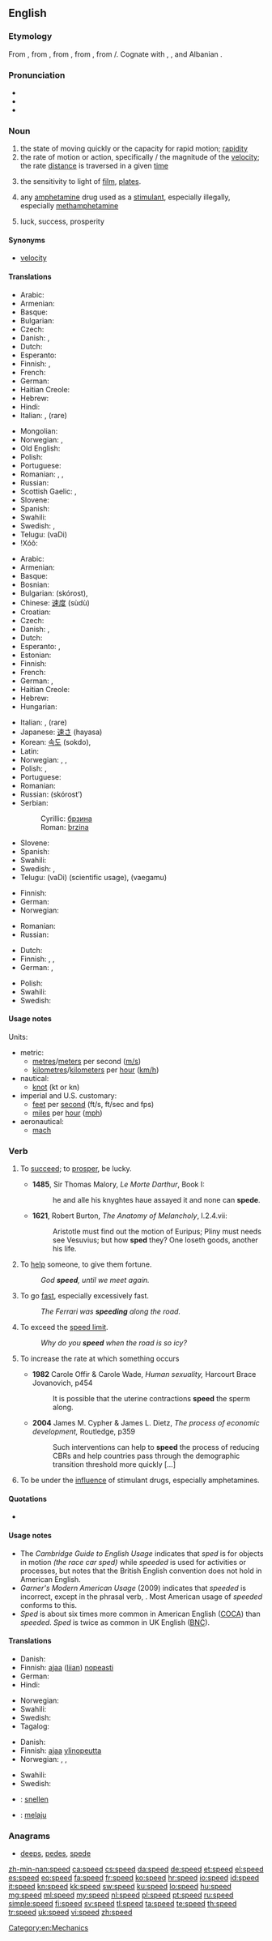 {{wikipedia|dab=speed (disambiguation)|speed}}
==English==

===Etymology===
From {{etyl|enm}} {{term|spede||prosperity, good luck, quickness, success|lang=enm}}, from {{etyl|ang}} {{term|sped|spēd|luck, prosperity, success|lang=ang}}, from {{proto|Germanic|spōdiz|prosperity, success|lang=en}}, from {{proto|Germanic|spōanan|to prosper, succeed, be happy|lang=en}}, from {{proto|Indo-European|spē-|lang=en}}/{{proto|Indo-European|spʰē-|to prosper, turn out well|title=|lang=en}}.  Cognate with {{etyl|nl|-}} {{term|spoed||speed|lang=nl}}, {{etyl|de|-}} {{term|sputen||to speed|lang=de}}, {{etyl|ang|-}} {{term|spowan|spōwan|to be successful, succeed|lang=ang}} and Albanian {{term|shpejt||to speed, to hurry|lang=sq}}.

===Pronunciation===
* {{IPA|/spiːd/}}
* {{audio|en-us-speed.ogg|Audio (US)}}
* {{rhymes|iːd}}

===Noun===
{{en-noun}}

# the state of moving quickly or the capacity for rapid motion; [[rapidity]]
# the rate of motion or action, specifically {{mathematics}}/{{physics}} the magnitude of the [[velocity]]; the rate [[distance]] is traversed in a given [[time]]
# {{photography}} the sensitivity to light of [[film]], [[plates]].  <!--, etc.; [[shutter speed]] -->
# {{slang}} any [[amphetamine]] drug used as a [[stimulant]], especially illegally, especially [[methamphetamine]]
# {{archaic}} luck, success, prosperity

====Synonyms====
* [[velocity]]

====Translations====
{{trans-top|rapidity}}
* Arabic: {{t-|ar|سرعة|f|tr=sara'a}}
* Armenian: {{t-|hy|արագություն|tr=aragut’yun}}
* Basque: {{t|eu|abaila}}
* Bulgarian: {{t+|bg|бързина|f|tr=bărzinà}}
* Czech: {{t-|cs|rychlost|f}}
* Danish: {{t|da|hastighed}}, {{t|da|hurtighed}}
* Dutch: {{t+|nl|snelheid|f}}
* Esperanto: {{t-|eo|rapideco|xs=Esperanto}}
* Finnish: {{t+|fi|nopeus}}, {{t+|fi|vauhti}}
* French: {{t+|fr|vitesse|f}}
* German: {{t+|de|Schnelligkeit|f}}
* Haitian Creole: {{tø|ht|vitès}}
* Hebrew: {{t-|he|מהירות|f}}
* Hindi: {{t|hi|गति|f|tr=gati|sc=Deva}}
* Italian: {{t|it|velocità}} {{f}}, {{t|it|celerità}} {{f}} (rare)
{{trans-mid}}
* Mongolian: {{t|mn|хурд|tr=khurd|sc=Cyrl}}
* Norwegian: {{t+|no|fart|m|f}}, {{t+|no|hastighet|m|f}}
* Old English: {{t-|ang|ofost|f|xs=Old English}}
* Polish: {{t+|pl|szybkość|f}}
* Portuguese: {{t+|pt|velocidade|f}}
* Romanian: {{t-|ro|viteză|f}}, {{t|ro|rapiditate|f}}, {{t|ro|iuțeală|f}}
* Russian: {{t|ru|скорость|f|tr=skórost’|alt=ско́рость|sc=Cyrl}}
* Scottish Gaelic: {{t-|gd|cabhag|f|xs=Scottish Gaelic}},  {{t-|gd|deann|f|xs=Scottish Gaelic}}
* Slovene: {{t+|sl|hitrost|f}}
* Spanish: {{t+|es|rapidez|f}}
* Swahili: {{t+|sw|kasi|xs=Swahili}}
* Swedish: {{t+|sv|fart|c}}, {{t+|sv|hastighet|c}}
* Telugu: {{t|te|వడి}} (vaDi)
* !Xóõ: {{t|nmn|ʻǁna̰ã}}
{{trans-bottom}}

{{trans-top|rate of motion}}
* Arabic: {{Arab|[[سرعة]]}} {{unicode|(súrʕa)}} {{f}}
* Armenian: {{t-|hy|արագություն|tr=aragut’yun}}
* Basque: {{t|eu|abiadura}}
* Bosnian: {{t-|bs|brzina|f}}
* Bulgarian: {{t|bg|скорост}} (skórost), {{f}}
* Chinese: [[速度]] (sùdù)
* Croatian: {{t+|hr|brzina|f}}
* Czech: {{t|cs|rychlost|f}}
* Danish: {{t|da|hastighed}}, {{t|da|fart}}
* Dutch: {{t+|nl|snelheid|f}}
* Esperanto: {{t-|eo|rapideco|xs=Esperanto}}, {{t|eo|rapido}}
* Estonian: {{t|et|kiirus}}
* Finnish: {{t+|fi|vauhti}}
* French: {{t+|fr|vitesse|f}}
* German: {{t+|de|Geschwindigkeit|f}}, {{t+|de|Schnelligkeit|f}}
* Haitian Creole: {{tø|ht|vitès}}
* Hebrew: {{t-|he|מהירות|f}}
* Hungarian: {{t+|hu|sebesség}}
{{trans-mid}}
* Italian: {{t|it|velocità}} {{f}}, {{t|it|celerità}} {{f}} (rare)
* Japanese: [[速さ]] (hayasa)
* Korean: [[속도]] (sokdo), {{t|ko|빠르기|tr=bba-reu-gi|sc=Hang}}
* Latin: {{t|la|celeritas}}
* Norwegian: {{t+|no|hastighet|m|f}}, {{t+|no|fart|m|f}}, {{t+|no|hurtighet|m|f}}
* Polish: {{t+|pl|szybkość|f}}, {{t+|pl|prędkość|f}}
* Portuguese: {{t+|pt|velocidade|f}}
* Romanian: {{t-|ro|viteză|f}}
* Russian: {{t|ru|скорость}} (skórost’) {{f}}
* Serbian:
*: Cyrillic: [[брзина#Serbian|брзина]] {{f}}
*: Roman: [[brzina#Serbian|brzina]]   {{f}}
* Slovene: {{t+|sl|hitrost|f}}
* Spanish: {{t+|es|velocidad|f}}
* Swahili: {{t+|sw|kasi|xs=Swahili}}
* Swedish: {{t+|sv|hastighet|c}}, {{t+|sv|fart|c}}
* Telugu: {{t|te|వడి}} (vaDi) (scientific usage), {{t|te|వేగము}} (vaegamu)
{{trans-bottom}}

{{trans-top|photographic speed}}
* Finnish: {{t|fi|valoherkkyys}}
* German: {{t|de|Filmempfindlichkeit}} {{f}}
* Norwegian: {{t+|no|hastighet|m|f}}
{{trans-mid}}
* Romanian: {{t|ro|fotosensibilitate}}
* Russian: {{t|ru|чувствительность пленки|sc=Cyrl}}
{{trans-bottom}}

{{trans-top|slang: methamphetamine}}
* Dutch: {{t+|nl|speed}}
* Finnish: {{t+|fi|vauhti}}, {{t+|fi|piri}}, {{t+|fi|spiidi}}
* German: {{t-|de|Speed|n}}, {{t|de|Pep|n}}
{{trans-mid}}
* Polish: {{qualifier|slang}} {{t|pl|spid|m}}
* Swahili: {{t+|sw|kasi|xs=Swahili}}
* Swedish: {{t+|sv|tjack|c}}
{{trans-bottom}}

{{trans-see|[[luck]], [[success]], [[prosperity]]}}

====Usage notes====
Units:
* metric:
** [[metre]]s/[[meter]]s per second ([[m/s]])
** [[kilometre]]s/[[kilometer]]s per [[hour]] ([[km/h]])
* nautical:
** [[knot]] (kt or kn)
* imperial and U.S. customary:
** [[foot|feet]] per [[second]] (ft/s, ft/sec and fps)
** [[mile]]s per [[hour]] ([[mph]])
* aeronautical:
** [[mach]]

===Verb===
{{en-verb|speeds|speeding|'''[[sped]]''' ''(especially US)'' or '''[[speeded]]''' ''(mostly UK)''}}

# {{intransitive|archaic}} To [[succeed]]; to [[prosper]], be lucky.
#* '''1485''', Sir Thomas Malory, ''Le Morte Darthur'', Book I:
#*: he and alle his knyghtes haue assayed it and none can '''spede'''.
#* '''1621''', Robert Burton, ''The Anatomy of Melancholy'', I.2.4.vii:
#*: Aristotle must find out the motion of Euripus; Pliny must needs see Vesuvius; but how '''sped''' they? One loseth goods, another his life.
# {{transitive|archaic}} To [[help]] someone, to give them fortune.
#: ''God '''speed''', until we meet again.''
# {{intransitive}} To go [[fast]], especially excessively fast.
#: ''The Ferrari was '''speeding''' along the road.''
# {{intransitive}} To exceed the [[speed limit]].
#: ''Why do you '''speed''' when the road is so icy?''
# {{transitive}} To increase the rate at which something occurs
#* '''1982''' Carole Offir & Carole Wade, ''Human sexuality,'' Harcourt Brace Jovanovich, p454
#*: It is possible that the uterine contractions '''speed''' the sperm along.
#* '''2004''' James M. Cypher & James L. Dietz, ''The process of economic development,'' Routledge, p359
#*: Such interventions can help to '''speed''' the process of reducing CBRs and help countries pass through the demographic transition threshold more quickly [...]
# {{intransitive|slang}} To be under the [[influence]] of stimulant drugs, especially amphetamines.

====Quotations====
* {{seeCites}}

====Usage notes====
*The ''Cambridge Guide to English Usage'' indicates that ''sped'' is for objects in motion ''(the race car sped)'' while ''speeded'' is used for activities or processes, but notes that the British English convention does not hold in American English.
*''Garner's Modern American Usage'' (2009) indicates that ''speeded'' is incorrect, except in the phrasal verb, {{term|speed up}}. Most American usage of ''speeded'' conforms to this.
*''Sped'' is about six times more common in American English ([[COCA]]) than ''speeded''. ''Sped'' is twice as common in UK English ([[BNC]]).

====Translations====
{{trans-top|to go fast}}
* Danish: {{t|da|køre hurtigt}}
* Finnish: [[ajaa]] ([[liian]]) [[nopea|nopeasti]]
* German: {{t+|de|rasen}}
* Hindi: {{t|hi|भगाना|tr=bhagānā|sc=Deva}}
{{trans-mid}}
* Norwegian: {{t|no|råkjøre}}
* Swahili: {{t+|sw|kasi|xs=Swahili}}
* Swedish: {{t|sv|köra fort}}
* Tagalog: {{t|tl|mabilis}}
{{trans-bottom}}

{{trans-top|to exceed speed limit}}
* Danish: {{t|da|køre for hurtigt}}
* Finnish: [[ajaa]] [[ylinopeus|ylinopeutta]]
* Norwegian: {{t|no|råkjøre}}, {{t|no|kjøre over fartsgrensen}}, {{t|no|flå}}
{{trans-mid}}
* Swahili: {{t+|sw|kasi|xs=Swahili}}
* Swedish: {{t|sv|köra för fort}}
{{trans-bottom}}

{{checktrans-top}}
<!--added {{ttbc}}s here.-->
* {{ttbc|nl}}: [[snellen]]
{{trans-mid}}
* {{ttbc|id}}: [[laju|melaju]]
{{trans-bottom}}

===Anagrams===
* [[deeps#English|deeps]], [[pedes#English|pedes]], [[spede#English|spede]]

[[Category:en:Mechanics]]

[[zh-min-nan:speed]]
[[ca:speed]]
[[cs:speed]]
[[da:speed]]
[[de:speed]]
[[et:speed]]
[[el:speed]]
[[es:speed]]
[[eo:speed]]
[[fa:speed]]
[[fr:speed]]
[[ko:speed]]
[[hr:speed]]
[[io:speed]]
[[id:speed]]
[[it:speed]]
[[kn:speed]]
[[kk:speed]]
[[sw:speed]]
[[ku:speed]]
[[lo:speed]]
[[hu:speed]]
[[mg:speed]]
[[ml:speed]]
[[my:speed]]
[[nl:speed]]
[[pl:speed]]
[[pt:speed]]
[[ru:speed]]
[[simple:speed]]
[[fi:speed]]
[[sv:speed]]
[[tl:speed]]
[[ta:speed]]
[[te:speed]]
[[th:speed]]
[[tr:speed]]
[[uk:speed]]
[[vi:speed]]
[[zh:speed]]